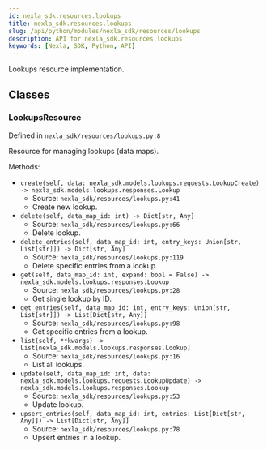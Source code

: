 ```yaml
---
id: nexla_sdk.resources.lookups
title: nexla_sdk.resources.lookups
slug: /api/python/modules/nexla_sdk/resources/lookups
description: API for nexla_sdk.resources.lookups
keywords: [Nexla, SDK, Python, API]
---
```


Lookups resource implementation.

## Classes

### LookupsResource

Defined in `nexla_sdk/resources/lookups.py:8`

Resource for managing lookups (data maps).

Methods:

- `create(self, data: nexla_sdk.models.lookups.requests.LookupCreate) -> nexla_sdk.models.lookups.responses.Lookup`
  - Source: `nexla_sdk/resources/lookups.py:41`
  - Create new lookup.
- `delete(self, data_map_id: int) -> Dict[str, Any]`
  - Source: `nexla_sdk/resources/lookups.py:66`
  - Delete lookup.
- `delete_entries(self, data_map_id: int, entry_keys: Union[str, List[str]]) -> Dict[str, Any]`
  - Source: `nexla_sdk/resources/lookups.py:119`
  - Delete specific entries from a lookup.
- `get(self, data_map_id: int, expand: bool = False) -> nexla_sdk.models.lookups.responses.Lookup`
  - Source: `nexla_sdk/resources/lookups.py:28`
  - Get single lookup by ID.
- `get_entries(self, data_map_id: int, entry_keys: Union[str, List[str]]) -> List[Dict[str, Any]]`
  - Source: `nexla_sdk/resources/lookups.py:98`
  - Get specific entries from a lookup.
- `list(self, **kwargs) -> List[nexla_sdk.models.lookups.responses.Lookup]`
  - Source: `nexla_sdk/resources/lookups.py:16`
  - List all lookups.
- `update(self, data_map_id: int, data: nexla_sdk.models.lookups.requests.LookupUpdate) -> nexla_sdk.models.lookups.responses.Lookup`
  - Source: `nexla_sdk/resources/lookups.py:53`
  - Update lookup.
- `upsert_entries(self, data_map_id: int, entries: List[Dict[str, Any]]) -> List[Dict[str, Any]]`
  - Source: `nexla_sdk/resources/lookups.py:78`
  - Upsert entries in a lookup.

